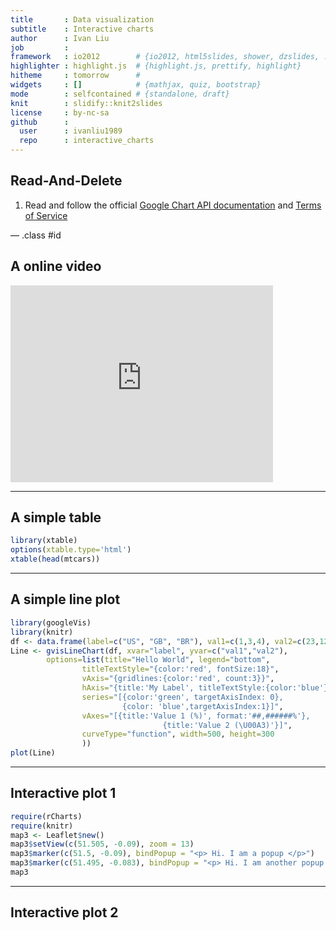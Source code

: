 ```yaml
---
title       : Data visualization
subtitle    : Interactive charts
author      : Ivan Liu
job         : 
framework   : io2012        # {io2012, html5slides, shower, dzslides, ...}
highlighter : highlight.js  # {highlight.js, prettify, highlight}
hitheme     : tomorrow      # 
widgets     : []            # {mathjax, quiz, bootstrap}
mode        : selfcontained # {standalone, draft}
knit        : slidify::knit2slides
license     : by-nc-sa
github      :
  user      : ivanliu1989
  repo      : interactive_charts
---
```


## Read-And-Delete

1. Read and follow the official [Google Chart API documentation](https://developers.google.com/chart/) and [Terms of Service](https://developers.google.com/readme/terms)


--- .class #id 


## A online video

<iframe width="420" height="315" src="http://www.youtube.com/embed/hVimVzgtD6w" frameborder="0" allowfullscreen></iframe>

---

## A simple table

```r
library(xtable)
options(xtable.type='html')
xtable(head(mtcars))
```

---

## A simple line plot

```r
library(googleVis)
library(knitr)
df <- data.frame(label=c("US", "GB", "BR"), val1=c(1,3,4), val2=c(23,12,32))
Line <- gvisLineChart(df, xvar="label", yvar=c("val1","val2"),
        options=list(title="Hello World", legend="bottom",
                titleTextStyle="{color:'red', fontSize:18}",                         
                vAxis="{gridlines:{color:'red', count:3}}",
                hAxis="{title:'My Label', titleTextStyle:{color:'blue'}}",
                series="[{color:'green', targetAxisIndex: 0}, 
                         {color: 'blue',targetAxisIndex:1}]",
                vAxes="[{title:'Value 1 (%)', format:'##,######%'}, 
                                  {title:'Value 2 (\U00A3)'}]",                          
                curveType="function", width=500, height=300                         
                ))
plot(Line)
```

---

## Interactive plot 1

```r
require(rCharts)
require(knitr)
map3 <- Leaflet$new()
map3$setView(c(51.505, -0.09), zoom = 13)
map3$marker(c(51.5, -0.09), bindPopup = "<p> Hi. I am a popup </p>")
map3$marker(c(51.495, -0.083), bindPopup = "<p> Hi. I am another popup </p>")
map3
```

---

## Interactive plot 2

```r

```